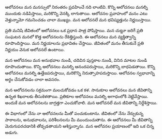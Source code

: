 ఆలోచనలు మన మనస్సులో నిరంతరం ప్రవహించే నది లాంటివి. కొన్ని ఆలోచనలు మనల్ని ముందుకు నడిపిస్తాయి, మరికొన్ని వెనక్కి లాగుతాయి. ఆలోచనల ప్రవాహంలో మనం ఎటు వెళ్తున్నామో గమనించడం చాలా ముఖ్యం. మన ఆలోచనలే మన భవిష్యత్తును నిర్ణయిస్తాయి.

ప్రతి మనిషి జీవితంలో ఆలోచనలు ఒక ప్రధాన పాత్ర పోషిస్తాయి. మన చుట్టూ జరిగే ప్రతి సంఘటన మనలో కొత్త ఆలోచనలను రేకెత్తిస్తుంది. ఈ ఆలోచనలు మన వ్యక్తిత్వాన్ని రూపొందిస్తాయి. మన నిర్ణయాలను ప్రభావితం చేస్తాయి. జీవితంలో మనం తీసుకునే ప్రతి నిర్ణయం వెనుక ఆలోచనలే ఉంటాయి.

మన ఆలోచనలు మన అనుభవాల నుండి, చదివిన పుస్తకాల నుండి, వినిన మాటల నుండి రూపొందుతాయి. కొన్ని ఆలోచనలు మనల్ని ఆనందపరుస్తాయి, మరికొన్ని బాధపెడతాయి. కొన్ని ఆలోచనలు మనల్ని ఉత్తేజపరుస్తాయి, మరికొన్ని నిరుత్సాహపరుస్తాయి. ఆలోచనల స్వభావాన్ని అర్థం చేసుకోవడం చాలా అవసరం.

మన ఆలోచనలను సక్రమంగా మలచుకోవడం ఒక కళ. సానుకూల ఆలోచనలు మన జీవితాన్ని ఉన్నత శిఖరాలకు తీసుకెళతాయి. ప్రతికూల ఆలోచనలు మనల్ని అగాధంలోకి నెట్టివేస్తాయి. అందుకే మన ఆలోచనలను జాగ్రత్తగా ఎంచుకోవాలి. మన ఆలోచనలే మన జీవితాన్ని నిర్దేశిస్తాయి.

ఈ విభాగంలో నేను నా ఆలోచనలను మీతో పంచుకుంటాను. జీవితంలో నేను నేర్చుకున్న పాఠాలను, అనుభవాలను, పరిశీలనలను మీ ముందుంచుతాను. ఈ ఆలోచనలు మీ జీవితాన్ని మెరుగుపరచడానికి తోడ్పడతాయని ఆశిస్తున్నాను. మన ఆలోచనల ప్రయాణంలో ఇది ఒక చిన్న అడుగు.

